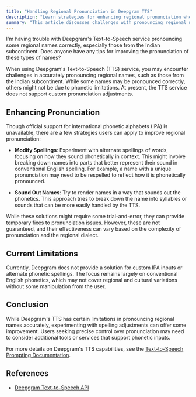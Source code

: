 ```yaml
---
title: "Handling Regional Pronunciation in Deepgram TTS"
description: "Learn strategies for enhancing regional pronunciation when using Deepgram's Text-to-Speech API."
summary: "This article discusses challenges with pronouncing regional names using Deepgram's Text-to-Speech service and provides techniques for improving pronunciation, such as modifying spellings and sounding out names phonetically."
---
```


<CommunityQuestion>I'm having trouble with Deepgram's Text-to-Speech service pronouncing some regional names correctly, especially those from the Indian subcontinent. Does anyone have any tips for improving the pronunciation of these types of names?</CommunityQuestion>

When using Deepgram's Text-to-Speech (TTS) service, you may encounter challenges in accurately pronouncing regional names, such as those from the Indian subcontinent. While some names may be pronounced correctly, others might not be due to phonetic limitations. At present, the TTS service does not support custom pronunciation adjustments.

## Enhancing Pronunciation

Though official support for international phonetic alphabets (IPA) is unavailable, there are a few strategies users can apply to improve regional pronunciation:

- **Modify Spellings**: Experiment with alternate spellings of words, focusing on how they sound phonetically in context. This might involve breaking down names into parts that better represent their sound in conventional English spelling. For example, a name with a unique pronunciation may need to be respelled to reflect how it is phonetically pronounced.

- **Sound Out Names**: Try to render names in a way that sounds out the phonetics. This approach tries to break down the name into syllables or sounds that can be more easily handled by the TTS.

While these solutions might require some trial-and-error, they can provide temporary fixes to pronunciation issues. However, these are not guaranteed, and their effectiveness can vary based on the complexity of pronunciation and the regional dialect.

## Current Limitations

Currently, Deepgram does not provide a solution for custom IPA inputs or alternate phonetic spellings. The focus remains largely on conventional English phonetics, which may not cover regional and cultural variations without some manipulation from the user.

## Conclusion

While Deepgram's TTS has certain limitations in pronouncing regional names accurately, experimenting with spelling adjustments can offer some improvement. Users seeking precise control over pronunciation may need to consider additional tools or services that support phonetic inputs.

For more details on Deepgram's TTS capabilities, see the [Text-to-Speech Prompting Documentation](https://developers.deepgram.com/docs/text-to-speech-prompting).

## References

- [Deepgram Text-to-Speech API](https://developers.deepgram.com/docs/tts-rest)

